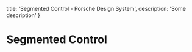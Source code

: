 
  title: 'Segmented Control - Porsche Design System',
  description: 'Some description'
}

# Segmented Control <ComponentStatus tagName="p-segmented-control"></ComponentStatus>
